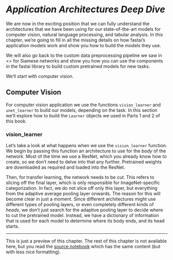# *Application Architectures Deep Dive*  {#sec-arch_details}

We are now in the exciting position that we can fully understand the architectures that we have been using for our state-of-the-art models for computer vision, natural language processing, and tabular analysis. In this chapter, we're going to fill in all the missing details on how fastai's application models work and show you how to build the models they use.

We will also go back to the custom data preprocessing pipeline we saw in <<chapter_midlevel_data>> for Siamese networks and show you how you can use the components in the fastai library to build custom pretrained models for new tasks.

We'll start with computer vision.

## Computer Vision

For computer vision application we use the functions `vision_learner` and `unet_learner` to build our models, depending on the task. In this section we'll explore how to build the `Learner` objects we used in Parts 1 and 2 of this book.

### vision_learner

Let's take a look at what happens when we use the `vision_learner` function. We begin by passing this function an architecture to use for the *body* of the network. Most of the time we use a ResNet, which you already know how to create, so we don't need to delve into that any further. Pretrained weights are downloaded as required and loaded into the ResNet.

Then, for transfer learning, the network needs to be *cut*. This refers to slicing off the final layer, which is only responsible for ImageNet-specific categorization. In fact, we do not slice off only this layer, but everything from the adaptive average pooling layer onwards. The reason for this will become clear in just a moment. Since different architectures might use different types of pooling layers, or even completely different kinds of *heads*, we don't just search for the adaptive pooling layer to decide where to cut the pretrained model. Instead, we have a dictionary of information that is used for each model to determine where its body ends, and its head starts.

---

This is just a preview of this chapter. The rest of this chapter is not available here, but you read the [source notebook](https://github.com/fastai/fastbook/) which has the same content (but with less nice formatting).

